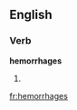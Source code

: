 
==English==

===Verb===
'''hemorrhages'''

# {{third-person singular of|[[hemorrhage]]}}

[[fr:hemorrhages]]
